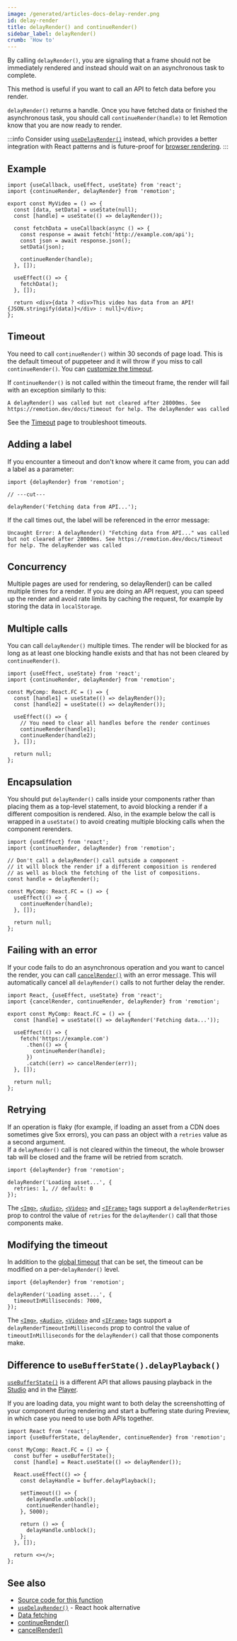```yaml
---
image: /generated/articles-docs-delay-render.png
id: delay-render
title: delayRender() and continueRender()
sidebar_label: delayRender()
crumb: 'How to'
---
```


By calling `delayRender()`, you are signaling that a frame should not be immediately rendered and instead should wait on an asynchronous task to complete.

This method is useful if you want to call an API to fetch data before you render.

`delayRender()` returns a handle. Once you have fetched data or finished the asynchronous task, you should call `continueRender(handle)` to let Remotion know that you are now ready to render.

:::info
Consider using [`useDelayRender()`](/docs/use-delay-render) instead, which provides a better integration with React patterns and is future-proof for [browser rendering](/docs/miscellaneous/render-in-browser).
:::

## Example

```tsx twoslash {6, 13}
import {useCallback, useEffect, useState} from 'react';
import {continueRender, delayRender} from 'remotion';

export const MyVideo = () => {
  const [data, setData] = useState(null);
  const [handle] = useState(() => delayRender());

  const fetchData = useCallback(async () => {
    const response = await fetch('http://example.com/api');
    const json = await response.json();
    setData(json);

    continueRender(handle);
  }, []);

  useEffect(() => {
    fetchData();
  }, []);

  return <div>{data ? <div>This video has data from an API! {JSON.stringify(data)}</div> : null}</div>;
};
```

## Timeout

You need to call `continueRender()` within 30 seconds of page load. This is the default timeout of puppeteer and it will throw if you miss to call `continueRender()`. You can [customize the timeout](/docs/timeout#increase-timeout).

If `continueRender()` is not called within the timeout frame, the render will fail with an exception similarly to this:

```
A delayRender() was called but not cleared after 28000ms. See https://remotion.dev/docs/timeout for help. The delayRender was called
```

See the [Timeout](/docs/timeout) page to troubleshoot timeouts.

## Adding a label<AvailableFrom v="2.6.13"/>

If you encounter a timeout and don't know where it came from, you can add a label as a parameter:

```tsx twoslash
import {delayRender} from 'remotion';

// ---cut---

delayRender('Fetching data from API...');
```

If the call times out, the label will be referenced in the error message:

```
Uncaught Error: A delayRender() "Fetching data from API..." was called but not cleared after 28000ms. See https://remotion.dev/docs/timeout for help. The delayRender was called
```

## Concurrency

Multiple pages are used for rendering, so delayRender() can be called multiple times for a render. If you are doing an API request, you can speed up the render and avoid rate limits by caching the request, for example by storing the data in `localStorage`.

## Multiple calls

You can call `delayRender()` multiple times. The render will be blocked for as long as at least one blocking handle exists and that has not been cleared by `continueRender()`.

```tsx twoslash
import {useEffect, useState} from 'react';
import {continueRender, delayRender} from 'remotion';

const MyComp: React.FC = () => {
  const [handle1] = useState(() => delayRender());
  const [handle2] = useState(() => delayRender());

  useEffect(() => {
    // You need to clear all handles before the render continues
    continueRender(handle1);
    continueRender(handle2);
  }, []);

  return null;
};
```

## Encapsulation

You should put `delayRender()` calls inside your components rather than placing them as a top-level statement, to avoid blocking a render if a different composition is rendered. Also, in the example below the call is wrapped in a `useState()` to avoid creating multiple blocking calls when the component rerenders.

```tsx twoslash title="❌ Don't do this" {4-7}
import {useEffect} from 'react';
import {continueRender, delayRender} from 'remotion';

// Don't call a delayRender() call outside a component -
// it will block the render if a different composition is rendered
// as well as block the fetching of the list of compositions.
const handle = delayRender();

const MyComp: React.FC = () => {
  useEffect(() => {
    continueRender(handle);
  }, []);

  return null;
};
```

## Failing with an error<AvailableFrom v="3.3.44" />

If your code fails to do an asynchronous operation and you want to cancel the render, you can call [`cancelRender()`](/docs/cancel-render) with an error message. This will automatically cancel all `delayRender()` calls to not further delay the render.

```tsx twoslash title="MyComposition.tsx"
import React, {useEffect, useState} from 'react';
import {cancelRender, continueRender, delayRender} from 'remotion';

export const MyComp: React.FC = () => {
  const [handle] = useState(() => delayRender('Fetching data...'));

  useEffect(() => {
    fetch('https://example.com')
      .then(() => {
        continueRender(handle);
      })
      .catch((err) => cancelRender(err));
  }, []);

  return null;
};
```

## Retrying<AvailableFrom v="4.0.140"/>

If an operation is flaky (for example, if loading an asset from a CDN does sometimes give 5xx errors), you can pass an object with a `retries` value as a second argument.  
If a `delayRender()` call is not cleared within the timeout, the whole browser tab will be closed and the frame will be retried from scratch.

```tsx twoslash title="Retrying a delayRender()"
import {delayRender} from 'remotion';

delayRender('Loading asset...', {
  retries: 1, // default: 0
});
```

The [`<Img>`](/docs/img#delayrenderretries), [`<Audio>`](/docs/audio#delayrenderretries), [`<Video>`](/docs/video#delayrenderretries) and [`<IFrame>`](/docs/iframe#delayrenderretries) tags support a `delayRenderRetries` prop to control the value of `retries` for the `delayRender()` call that those components make.

## Modifying the timeout<AvailableFrom v="4.0.140"/>

In addition to the [global timeout](/docs/timeout#increase-timeout) that can be set, the timeout can be modified on a per-`delayRender()` level.

```tsx twoslash title="Modifying the timeout of a delayRender()"
import {delayRender} from 'remotion';

delayRender('Loading asset...', {
  timeoutInMilliseconds: 7000,
});
```

The [`<Img>`](/docs/img#delayrendertimeoutinmilliseconds), [`<Audio>`](/docs/audio#delayrendertimeoutinmilliseconds), [`<Video>`](/docs/video#delayrendertimeoutinmilliseconds) and [`<IFrame>`](/docs/iframe#delayrendertimeoutinmilliseconds) tags support a `delayRenderTimeoutInMilliseconds` prop to control the value of `timeoutInMilliseconds` for the `delayRender()` call that those components make.

## Difference to `useBufferState().delayPlayback()`

[`useBufferState()`](/docs/use-buffer-state) is a different API that allows pausing playback in the [Studio](/docs/terminology/studio) and in the [Player](/docs/terminology/player).

If you are loading data, you might want to both delay the screenshotting of your component during rendering and start a buffering state during Preview, in which case you need to use both APIs together.

```tsx twoslash title="Using delayRender() and delayPlayback() together"
import React from 'react';
import {useBufferState, delayRender, continueRender} from 'remotion';

const MyComp: React.FC = () => {
  const buffer = useBufferState();
  const [handle] = React.useState(() => delayRender());

  React.useEffect(() => {
    const delayHandle = buffer.delayPlayback();

    setTimeout(() => {
      delayHandle.unblock();
      continueRender(handle);
    }, 5000);

    return () => {
      delayHandle.unblock();
    };
  }, []);

  return <></>;
};
```

## See also

- [Source code for this function](https://github.com/remotion-dev/remotion/blob/main/packages/core/src/delay-render.ts)
- [`useDelayRender()`](/docs/use-delay-render) - React hook alternative
- [Data fetching](/docs/data-fetching)
- [continueRender()](/docs/continue-render)
- [cancelRender()](/docs/cancel-render)
